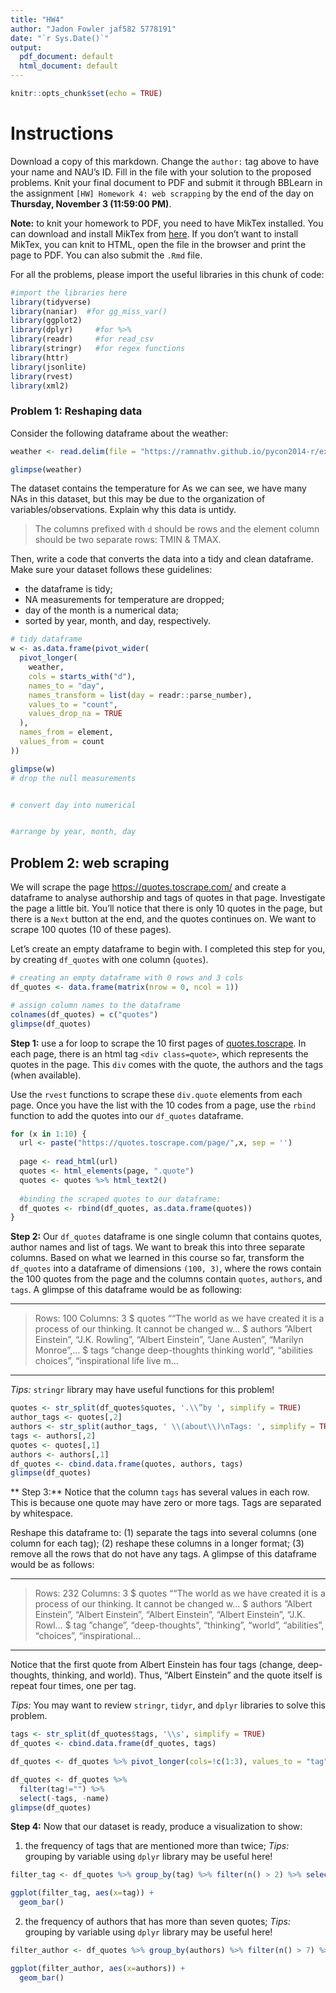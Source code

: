 ```yaml
---
title: "HW4"
author: "Jadon Fowler jaf582 5778191"
date: "`r Sys.Date()`"
output:
  pdf_document: default
  html_document: default
---
```


```r
knitr::opts_chunk$set(echo = TRUE)
```

# Instructions

Download a copy of this markdown. Change the `author: ` tag above to have your name and NAU's ID. Fill in the file with your solution to the proposed problems. Knit your final document to PDF and submit it through BBLearn in the assignment `[HW] Homework 4: web scrapping` by the end of the day on **Thursday, November 3 (11:59:00 PM)**.

**Note:** to knit your homework to PDF, you need to have MikTex installed. You can download and install MikTex from [here](https://miktex.org/download). If you don't want to install MikTex, you can knit to HTML, open the file in the browser and print the page to PDF. You can also submit the `.Rmd` file.

For all the problems, please import the useful libraries in this chunk of code:

```r
#import the libraries here
library(tidyverse)
library(naniar)  #for gg_miss_var()
library(ggplot2)
library(dplyr)     #for %>%
library(readr)     #for read_csv
library(stringr)   #for regex functions
library(httr)
library(jsonlite)
library(rvest)
library(xml2)
```

### Problem 1: Reshaping data

Consider the following dataframe about the weather:

```r
weather <- read.delim(file = "https://ramnathv.github.io/pycon2014-r/explore/data/weather.txt", stringsAsFactors = FALSE)

glimpse(weather)
```

The dataset contains the temperature for As we can see, we have many NAs in this dataset, but this may be due to the organization of variables/observations. Explain why this data is untidy.

> The columns prefixed with `d` should be rows and the element column should be two separate rows: TMIN & TMAX. 


Then, write a code that converts the data into a tidy and clean dataframe. Make sure your dataset follows these guidelines:

  * the dataframe is tidy;
  * NA measurements for temperature are dropped;
  * day of the month is a numerical data;
  * sorted by year, month, and day, respectively.

```r
# tidy dataframe
w <- as.data.frame(pivot_wider(
  pivot_longer(
    weather,
    cols = starts_with("d"),
    names_to = "day", 
    names_transform = list(day = readr::parse_number),
    values_to = "count",
    values_drop_na = TRUE
  ),
  names_from = element, 
  values_from = count
))

glimpse(w)
# drop the null measurements


# convert day into numerical


#arrange by year, month, day


```

## Problem 2: web scraping

We will scrape the page [https://quotes.toscrape.com/](https://quotes.toscrape.com/page/1) and create a dataframe to analyse authorship and tags of quotes in that page. Investigate the page a little bit. You'll notice that there is only 10 quotes in the page, but there is a `Next` button at the end, and the quotes continues on. We want to scrape 100 quotes (10 of these pages).

Let's create an empty dataframe to begin with. I completed this step for you, by creating `df_quotes` with one column (`quotes`).

```r
# creating an empty dataframe with 0 rows and 3 cols
df_quotes <- data.frame(matrix(nrow = 0, ncol = 1))

# assign column names to the dataframe
colnames(df_quotes) = c("quotes")
glimpse(df_quotes)
```

**Step 1:** use a for loop to scrape the 10 first pages of [quotes.toscrape](https://quotes.toscrape.com/page/1). In each page, there is an html tag `<div class=quote>`, which represents the quotes in the page. This `div` comes with the quote, the authors and the tags (when available).

Use the `rvest` functions to scrape these `div.quote` elements from each page. Once you have the list with the 10 codes from a page, use the `rbind` function to add the quotes into our `df_quotes` dataframe.

```r
for (x in 1:10) {
  url <- paste("https://quotes.toscrape.com/page/",x, sep = '')
  
  page <- read_html(url)
  quotes <- html_elements(page, ".quote")
  quotes <- quotes %>% html_text2()
  
  #binding the scraped quotes to our dataframe:
  df_quotes <- rbind(df_quotes, as.data.frame(quotes))
}
```

**Step 2:** Our `df_quotes` dataframe is one single column that contains quotes, author names and list of tags. We want to break this into three separate columns. Based on what we learned in this course so far, transform the `df_quotes` into a dataframe of dimensions `(100, 3)`, where the rows contain the 100 quotes from the page and the columns contain `quotes`, `authors`, and `tags`. A glimpse of this dataframe would be as following:

---

> Rows: 100
> Columns: 3
> $ quotes  <chr> "“The world as we have created it is a process of our thinking. It cannot be changed w…
> $ authors <chr> "Albert Einstein", "J.K. Rowling", "Albert Einstein", "Jane Austen", "Marilyn Monroe",…
> $ tags    <chr> "change deep-thoughts thinking world", "abilities choices", "inspirational life live m… 

---

_Tips:_ `stringr` library may have useful functions for this problem!

```r
quotes <- str_split(df_quotes$quotes, '.\\”by ', simplify = TRUE)
author_tags <- quotes[,2]
authors <- str_split(author_tags, ' \\(about\\)\nTags: ', simplify = TRUE)
tags <- authors[,2]
quotes <- quotes[,1]
authors <- authors[,1]
df_quotes <- cbind.data.frame(quotes, authors, tags)
glimpse(df_quotes)
```

** Step 3:** Notice that the column `tags` has several values in each row. This is because one quote may have zero or more tags. Tags are separated by whitespace.

Reshape this dataframe to: (1) separate the tags into several columns (one column for each tag); (2) reshape these columns in a longer format; (3) remove all the rows that do not have any tags. A glimpse of this dataframe would be as follows:

---

> Rows: 232
> Columns: 3
> $ quotes  <chr> "“The world as we have created it is a process of our thinking. It cannot be changed w…
> $ authors <chr> "Albert Einstein", "Albert Einstein", "Albert Einstein", "Albert Einstein", "J.K. Rowl…
> $ tag     <chr> "change", "deep-thoughts", "thinking", "world", "abilities", "choices", "inspirational…

---

Notice that the first quote from Albert Einstein has four tags (change, deep-thoughts, thinking, and world). Thus, "Albert Einstein" and the quote itself is repeat four times, one per tag.

_Tips:_ You may want to review `stringr`, `tidyr`, and `dplyr` libraries to solve this problem.

```r
tags <- str_split(df_quotes$tags, '\\s', simplify = TRUE)
df_quotes <- cbind.data.frame(df_quotes, tags)

df_quotes <- df_quotes %>% pivot_longer(cols=!c(1:3), values_to = "tag", values_drop_na = TRUE)

df_quotes <- df_quotes %>%
  filter(tag!="") %>%
  select(-tags, -name)
glimpse(df_quotes)
```

**Step 4:** Now that our dataset is ready, produce a visualization to show:


1. the frequency of tags that are mentioned more than twice; _Tips:_ grouping by variable using `dplyr` library may be useful here!

```r
filter_tag <- df_quotes %>% group_by(tag) %>% filter(n() > 2) %>% select(tag)

ggplot(filter_tag, aes(x=tag)) +
  geom_bar()
```

2. the frequency of authors that has more than seven quotes; _Tips:_ grouping by variable using `dplyr` library may be useful here!

```r
filter_author <- df_quotes %>% group_by(authors) %>% filter(n() > 7) %>% select(authors)

ggplot(filter_author, aes(x=authors)) +
  geom_bar()
```
